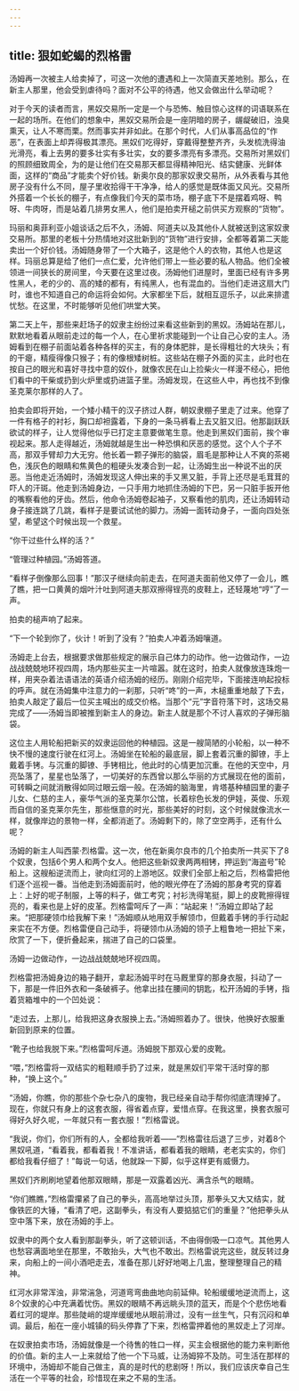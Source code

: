 ```yaml
---
---
---
```

title: 狠如蛇蝎的烈格雷
---






汤姆再一次被主人给卖掉了，可这一次他的遭遇和上一次简直天差地别。那么，在新主人那里，他会受到虐待吗？面对不公平的待遇，他又会做出什么举动呢？

对于今天的读者而言，黑奴交易所一定是一个与恐怖、触目惊心这样的词语联系在一起的场所。在他们的想象中，黑奴交易所会是一座阴暗的房子，龌龊破旧，浊臭熏天，让人不寒而栗。然而事实并非如此。在那个时代，人们从事高品位的“作恶”，在表面上却弄得极其漂亮。黑奴们吃得好，穿戴得整整齐齐，头发梳洗得油光滑亮，看上去男的要多壮实有多壮实，女的要多漂亮有多漂亮。交易所对黑奴们的照顾细致周全，为的是让他们在交易那天都显得精神阳光、结实健康、光鲜体面，这样的“商品”才能卖个好价钱。新奥尔良的那家奴隶交易所，从外表看与其他房子没有什么不同，屋子里收拾得干干净净，给人的感觉是既体面又风光。交易所外搭着一个长长的棚子，有点像我们今天的菜市场，棚子底下不是摆着鸡呀、鸭呀、牛肉呀，而是站着几排男女黑人，他们是拍卖开槌之前供买方观察的“货物”。

玛丽和奥菲利亚小姐谈话之后不久，汤姆、阿道夫以及其他仆人就被送到这家奴隶交易所。那里的老板十分热情地对这批新到的“货物”进行安排，全都等着第二天能卖出一个好价钱。汤姆随身带了一个大箱子，这是他个人的衣物，其他人也是这样。玛丽总算是给了他们一点仁爱，允许他们带上一些必要的私人物品。他们全被领进一间狭长的房间里，今天要在这里过夜。汤姆他们进屋时，里面已经有许多男性黑人，老的少的、高的矮的都有，有纯黑人，也有混血的。当他们走进这扇大门时，谁也不知道自己的命运将会如何。大家都坐下后，就相互逗乐子，以此来排遣忧愁。在这里，不时能够听见他们哄堂大笑。

第二天上午，那些来赶场子的奴隶主纷纷过来看这些新到的黑奴。汤姆站在那儿，默默地看着从眼前走过的每一个人，在心里祈求能碰到一个让自己心安的主人。汤姆看到在棚子前面站着各种各样的买主，有的身体肥胖，是长得粗壮的大块头；有的干瘪，精瘦得像只猴子；有的像根矮树桩。这些站在棚子外面的买主，此时也在按自己的眼光和喜好寻找中意的奴仆，就像农民在山上捡柴火一样漫不经心，把他们看中的干柴或扔到火炉里或扔进篮子里。汤姆发现，在这些人中，再也找不到像圣克莱尔那样的人了。

拍卖会即将开始，一个矮小精干的汉子挤过人群，朝奴隶棚子里走了过来。他穿了一件有格子的衬衫，胸口却袒露着，下身的一条马裤看上去又脏又旧。他那副跃跃欲试的样子，让人觉得他似乎已打定主意要做笔生意。他走到黑奴们面前，挨个审视起来。那人走得越近，汤姆就越是生出一种恐惧和厌恶的感觉。这个人个子不高，那双手臂却力大无穷。他长着一颗子弹形的脑袋，眉毛是那种让人不爽的茶褐色，浅灰色的眼睛和焦黄色的粗硬头发凑合到一起，让汤姆生出一种说不出的厌恶。当他走近汤姆时，汤姆发现这人伸出来的手又黑又脏，手背上还尽是毛茸茸的吓人的汗斑。他走到汤姆身边，一只手用力地抓住汤姆的下巴，另一只脏手扳开他的嘴察看他的牙齿。然后，他命令汤姆卷起袖子，又察看他的肌肉，还让汤姆转动身子接连跳了几跳，看样子是要试试他的脚力。汤姆一面转动身子，一面向四处张望，希望这个时候出现一个救星。

“你干过些什么样的活？”

“管理过种植园。”汤姆答道。

“看样子倒像那么回事！”那汉子继续向前走去，在阿道夫面前他又停了一会儿，瞧了瞧，把一口黄黄的烟叶汁吐到阿道夫那双擦得锃亮的皮鞋上，还轻蔑地“哼”了一声。

拍卖的槌声响了起来。

“下一个轮到你了，伙计！听到了没有？”拍卖人冲着汤姆嚷道。

汤姆走上台去，根据要求做那些规定的展示自己体力的动作。他一边做动作，一边战战兢兢地环视四周，场内那些买主一片喧嚣。就在这时，拍卖人就像放连珠炮一样，用夹杂着法语语法的英语介绍汤姆的经历。刚刚介绍完毕，下面接连响起投标的呼声。就在汤姆集中注意力的一刹那，只听“咚”的一声，木槌重重地敲了下去，拍卖人敲定了最后一位买主喊出的成交价格。当那个“元”字音符落下时，这场交易完成了——汤姆当即被推到新主人的身边。新主人就是那个不讨人喜欢的子弹形脑袋。

这位主人用轮船把新买的奴隶运回他的种植园。这是一艘简陋的小轮船，以一种不快不慢的速度行驶在红河上。汤姆坐在轮船的最底层，脚上套着沉重的脚镣，手上戴着手铐。与沉重的脚镣、手铐相比，他此时的心情更加沉重。在他的天空中，月亮坠落了，星星也坠落了，一切美好的东西曾以那么华丽的方式展现在他的面前，可转瞬之间就消散得如同过眼云烟一般。在汤姆的脑海里，肯塔基种植园里的妻子儿女、仁慈的主人，豪华气派的圣克莱尔公馆，长着棕色长发的伊娃，英俊、乐观而自信的圣克莱尔先生，那些惬意的时光，那些美好的时刻，这个时候就像流水一样，就像岸边的景物一样，全都消逝了。汤姆剩下的，除了空空两手，还有什么呢？

汤姆的新主人叫西蒙·烈格雷。这一次，他在新奥尔良市的几个拍卖所一共买下了8个奴隶，包括6个男人和两个女人。他把这些新奴隶两两相铐，押运到“海盗号”轮船上。这艘船逆流而上，驶向红河的上游地区。奴隶们全部上船之后，烈格雷把他们逐个巡视一番。当他走到汤姆面前时，他的眼光停在了汤姆的那身考究的穿着上：上好的呢子制服，上等的料子，做工考究；衬衫洗得笔挺，脚上的皮靴擦得锃亮的，看来也是上好的皮革。烈格雷呵斥了一声：“站起来！”汤姆立即站了起来。“把那硬领巾给我解下来！”汤姆顺从地用双手解领巾，但戴着手铐的手行动起来实在不方便。烈格雷便自己动手，将硬领巾从汤姆的领子上粗鲁地一把扯下来，欣赏了一下，便折叠起来，揣进了自己的口袋里。

汤姆一边做动作，一边战战兢兢地环视四周。



烈格雷把汤姆身边的箱子翻开，拿起汤姆平时在马厩里穿的那身衣服，抖动了一下，那是一件旧外衣和一条破裤子。他拿出挂在腰间的钥匙，松开汤姆的手铐，指着货箱堆中的一个凹处说：

“走过去，上那儿，给我把这身衣服换上去。”汤姆照着办了。很快，他换好衣服重新回到原来的位置。

“靴子也给我脱下来。”烈格雷呵斥道。汤姆脱下那双心爱的皮靴。

“喂，”烈格雷将一双结实的粗鞋顺手扔了过来，就是黑奴们平常干活时穿的那种，“换上这个。”

“汤姆，你瞧，你的那些个杂七杂八的废物，我已经亲自动手帮你彻底清理掉了。现在，你就只有身上的这套衣服，得省着点穿，爱惜点穿。在我这里，换套衣服可得好久好久呢，一年就只有一套衣服！”烈格雷说。

“我说，你们，你们所有的人，全都给我听着——”烈格雷往后退了三步，对着8个黑奴吼道，“看着我，都看着我！不准讲话，都看着我的眼睛，老老实实的，你们都给我看仔细了！”每说一句话，他就跺一下脚，似乎这样更有威慑力。

黑奴们齐刷刷地望着他那双眼睛，那是一双露着凶光、满含杀气的眼睛。

“你们瞧瞧，”烈格雷攥紧了自己的拳头，高高地举过头顶，那拳头又大又结实，就像铁匠的大锤，“看清了吧，这副拳头，有没有人要掂掂它们的重量？”他把拳头从空中落下来，放在汤姆的手上。

奴隶中的两个女人看到那副拳头，听了这顿训话，不由得倒吸一口凉气。其他男人也愁容满面地坐在那里，不敢抬头，大气也不敢出。烈格雷说完这些，就反转过身来，向船上的一间小酒吧走去，准备在那儿好好地喝上几盅，整理整理自己的精神。

红河水非常浑浊，非常湍急，河道弯弯曲曲地向前延伸。轮船缓缓地逆流而上，这8个奴隶的心中充满着忧伤。黑奴的眼睛不再远眺头顶的蓝天，而是个个悲伤地看着红河的堤岸。那些陡峭的堤岸缓缓地从眼前滑过，没有一丝生气，只有沉闷和单调。最后，船在一座小城镇的码头停靠了下来，烈格雷押着他的黑奴走上了河岸。

在奴隶拍卖市场，汤姆就像是一个待售的牲口一样，买主会根据他的能力来判断他的价值。新的主人一上来就给了他一个下马威，让汤姆猝不及防。可生活在那样的环境中，汤姆却不能自己做主，真的是时代的悲剧呀！所以，我们应该庆幸自己生活在一个平等的社会，珍惜现在来之不易的生活。